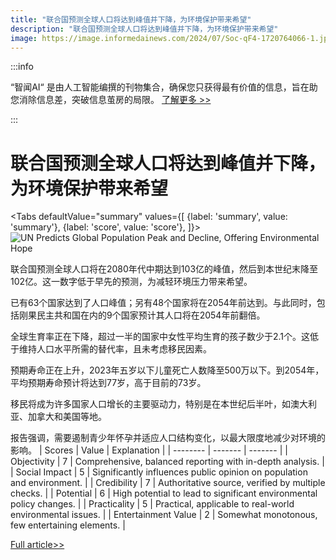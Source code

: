 ```yaml
---
title: "联合国预测全球人口将达到峰值并下降，为环境保护带来希望"
description: "联合国预测全球人口将达到峰值并下降，为环境保护带来希望"
image: https://image.informedainews.com/2024/07/Soc-qF4-1720764066-1.jpg
---
```



:::info

“智闻AI“ 是由人工智能编撰的刊物集合，确保您只获得最有价值的信息，旨在助您消除信息差，突破信息茧房的局限。  [了解更多 >>](/)

:::

# 联合国预测全球人口将达到峰值并下降，为环境保护带来希望


<Tabs
	defaultValue="summary"
	values={[
	{label: 'summary', value: 'summary'},
	{label: 'score', value: 'score'},
]}>
<TabItem value="summary">
<img
  src="https://image.informedainews.com/2024/07/Soc-qF4-1720764066-1.jpg"
  alt="UN Predicts Global Population Peak and Decline, Offering Environmental Hope"
/>



联合国预测全球人口将在2080年代中期达到103亿的峰值，然后到本世纪末降至102亿。这一数字低于早先的预测，为减轻环境压力带来希望。

已有63个国家达到了人口峰值；另有48个国家将在2054年前达到。与此同时，包括刚果民主共和国在内的9个国家预计其人口将在2054年前翻倍。

全球生育率正在下降，超过一半的国家中女性平均生育的孩子数少于2.1个。这低于维持人口水平所需的替代率，且未考虑移民因素。

预期寿命正在上升，2023年五岁以下儿童死亡人数降至500万以下。到2054年，平均预期寿命预计将达到77岁，高于目前的73岁。

移民将成为许多国家人口增长的主要驱动力，特别是在本世纪后半叶，如澳大利亚、加拿大和美国等地。

报告强调，需要遏制青少年怀孕并适应人口结构变化，以最大限度地减少对环境的影响。
</TabItem>
<TabItem value="score">
	| Scores     | Value   | Explanation |
	| -------- | ------- | ------- |
	| Objectivity  | 7    | Comprehensive, balanced reporting with in-depth analysis.    |
	| Social Impact | 5     | Significantly influences public opinion on population and environment.    |
	| Credibility    | 7    | Authoritative source, verified by multiple checks.    |
	| Potential    | 6    | High potential to lead to significant environmental policy changes.    |
	| Practicality    | 5    | Practical, applicable to real-world environmental issues.    |
	| Entertainment Value    | 2    | Somewhat monotonous, few entertaining elements.    |
</TabItem>
</Tabs>

[Full article>>](https://www.theguardian.com/global-development/article/2024/jul/11/global-population-predictions-offer-hopeful-sign-for-planet-un-says)
